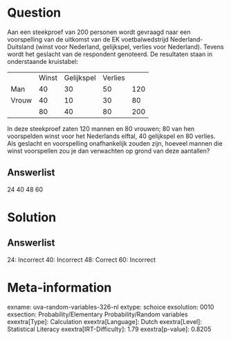 Question
========

Aan een steekproef van 200 personen wordt gevraagd naar een voorspelling
van de uitkomst van de EK voetbalwedstrijd Nederland-Duitsland (winst
voor Nederland, gelijkspel, verlies voor Nederland). Tevens wordt het
geslacht van de respondent genoteerd. De resultaten staan in
onderstaande kruistabel:

  ------- ------- ------------ --------- -----
          Winst   Gelijkspel   Verlies    
  Man     40      30           50        120
  Vrouw   40      10           30        80
          80      40           80        200
  ------- ------- ------------ --------- -----

In deze steekproef zaten 120 mannen en 80 vrouwen; 80 van hen
voorspelden winst voor het Nederlands elftal, 40 gelijkspel en 80
verlies. Als geslacht en voorspelling onafhankelijk zouden zijn, hoeveel
mannen die winst voorspellen zou je dan verwachten op grond van deze
aantallen?

Answerlist
----------

24
40
48
60

Solution
========

Answerlist
----------

24: Incorrect
40: Incorrect
48: Correct
60: Incorrect

Meta-information
================
exname: uva-random-variables-326-nl
extype: schoice
exsolution: 0010
exsection: Probability/Elementary Probability/Random variables
exextra[Type]: Calculation
exextra[Language]: Dutch
exextra[Level]: Statistical Literacy
exextra[IRT-Difficulty]: 1.79
exextra[p-value]: 0.8205
